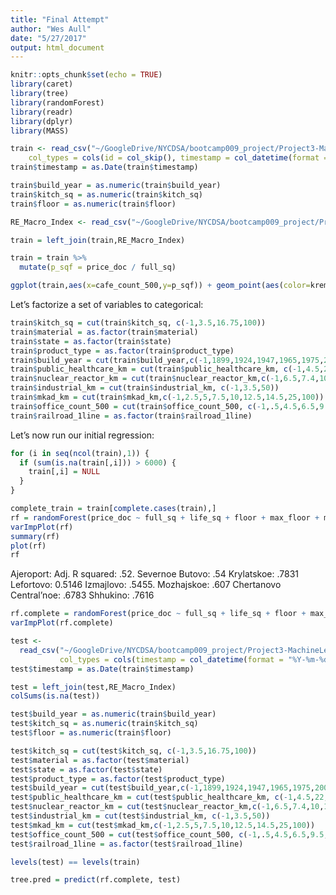 ```yaml
---
title: "Final Attempt"
author: "Wes Aull"
date: "5/27/2017"
output: html_document
---
```


```r
knitr::opts_chunk$set(echo = TRUE)
library(caret)
library(tree)
library(randomForest)
library(readr)
library(dplyr)
library(MASS)

train <- read_csv("~/GoogleDrive/NYCDSA/bootcamp009_project/Project3-MachineLearning/aull_dobbins_ganemccalla_schott/data/imputed/train_total.csv", 
    col_types = cols(id = col_skip(), timestamp = col_datetime(format = "%Y-%m-%d")))
train$timestamp = as.Date(train$timestamp)

train$build_year = as.numeric(train$build_year)
train$kitch_sq = as.numeric(train$kitch_sq)
train$floor = as.numeric(train$floor)

RE_Macro_Index <- read_csv("~/GoogleDrive/NYCDSA/bootcamp009_project/Project3-MachineLearning/aull_dobbins_ganemccalla_schott/data/macro/RE_Macro_Index.csv")

train = left_join(train,RE_Macro_Index)

train = train %>%
  mutate(p_sqf = price_doc / full_sq)

ggplot(train,aes(x=cafe_count_500,y=p_sqf)) + geom_point(aes(color=kremlin_km)) + geom_smooth()

```
Let's factorize a set of variables to categorical:
```r
train$kitch_sq = cut(train$kitch_sq, c(-1,3.5,16.75,100))
train$material = as.factor(train$material)
train$state = as.factor(train$state)
train$product_type = as.factor(train$product_type)
train$build_year = cut(train$build_year,c(-1,1899,1924,1947,1965,1975,2000,2005,2010,2013,2018))
train$public_healthcare_km = cut(train$public_healthcare_km, c(-1,4.5,22,80))
train$nuclear_reactor_km = cut(train$nuclear_reactor_km,c(-1,6.5,7.4,10,15,20,25,32,45,50,70))
train$industrial_km = cut(train$industrial_km, c(-1,3.5,50))
train$mkad_km = cut(train$mkad_km,c(-1,2.5,5,7.5,10,12.5,14.5,25,100))
train$office_count_500 = cut(train$office_count_500, c(-1,.5,4.5,6.5,9.5,10.5,50))
train$railroad_1line = as.factor(train$railroad_1line)
```
Let's now run our initial regression:
```r
for (i in seq(ncol(train),1)) {
  if (sum(is.na(train[,i])) > 6000) {
    train[,i] = NULL
  }  
}

complete_train = train[complete.cases(train),]
rf = randomForest(price_doc ~ full_sq + life_sq + floor + max_floor + material + build_year + num_room + kitch_sq + state + product_type + kremlin_km + railroad_1line + mkad_km + industrial_km + basketball_km + nuclear_reactor_km + power_transmission_line_km + public_healthcare_km + green_zone_km + cafe_count_500 + office_count_500 + RE_Macro_Index, data = complete_train)
varImpPlot(rf)
summary(rf)
plot(rf)
rf

```
Ajeroport: Adj. R squared: .52.  Severnoe Butovo: .54  Krylatskoe: .7831
Lefortovo: 0.5146   Izmajlovo: .5455. Mozhajskoe: .607  Chertanovo Central'noe: .6783
Shhukino: .7616


```r

rf.complete = randomForest(price_doc ~ full_sq + life_sq + floor + max_floor + material + build_year + num_room + kitch_sq + state + product_type + kremlin_km + RE_Macro_Index, data = complete_train)
varImpPlot(rf.complete)
```


```r
test <-
  read_csv("~/GoogleDrive/NYCDSA/bootcamp009_project/Project3-MachineLearning/aull_dobbins_ganemccalla_schott/data/imputed/train_total.csv",
           col_types = cols(timestamp = col_datetime(format = "%Y-%m-%d")))
test$timestamp = as.Date(train$timestamp)

test = left_join(test,RE_Macro_Index)
colSums(is.na(test))

test$build_year = as.numeric(train$build_year)
test$kitch_sq = as.numeric(train$kitch_sq)
test$floor = as.numeric(train$floor)

test$kitch_sq = cut(test$kitch_sq, c(-1,3.5,16.75,100))
test$material = as.factor(test$material)
test$state = as.factor(test$state)
test$product_type = as.factor(test$product_type)
test$build_year = cut(test$build_year,c(-1,1899,1924,1947,1965,1975,2000,2005,2010,2013,2018))
test$public_healthcare_km = cut(test$public_healthcare_km, c(-1,4.5,22,80))
test$nuclear_reactor_km = cut(test$nuclear_reactor_km,c(-1,6.5,7.4,10,15,20,25,32,45,50,70))
test$industrial_km = cut(test$industrial_km, c(-1,3.5,50))
test$mkad_km = cut(test$mkad_km,c(-1,2.5,5,7.5,10,12.5,14.5,25,100))
test$office_count_500 = cut(test$office_count_500, c(-1,.5,4.5,6.5,9.5,10.5,50))
test$railroad_1line = as.factor(test$railroad_1line)

levels(test) == levels(train)

tree.pred = predict(rf.complete, test)

```

